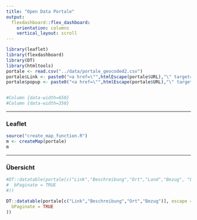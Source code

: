 ```yaml
---
title: "Open Data Portale"
output: 
  flexdashboard::flex_dashboard:
    orientation: columns
    vertical_layout: scroll
---
```


```r
library(leaflet)
library(flexdashboard)
library(DT)
library(htmltools)
portale <- read.csv("../data/portale_geocoded2.csv")
portale$Link <- paste0("<a href=\"",htmlEscape(portale$URL),"\" target=\"_blank\">",htmlEscape(portale$Titel),"</a>")
portale$popup <- paste0("<a href=\"",htmlEscape(portale$URL),"\" target=\"_blank\">",htmlEscape(portale$Titel),"</a><br>", htmlEscape(portale$Beschreibung))


#Column {data-width=650}
#Column {data-width=350}
```



-----------------------------------------------------------------------

### Leaflet

```r
source("create_map_function.R")
m <- createMap(portale)
m
```


-----------------------------------------------------------------------

### Übersicht

```r
#DT::datatable(portale[c("Link","Beschreibung","Ort","Land","Bezug", "Lizenz")], escape = FALSE, options = list(
#  bPaginate = TRUE
#))

DT::datatable(portale[c("Link","Beschreibung","Ort","Bezug")], escape = FALSE, options = list(
  bPaginate = TRUE
))
```


